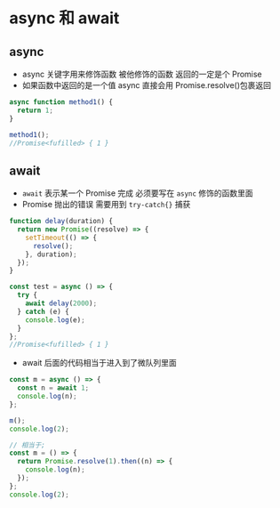 # async 和 await

## async

- async 关键字用来修饰函数 被他修饰的函数 返回的一定是个 Promise
- 如果函数中返回的是一个值 async 直接会用 Promise.resolve()包裹返回

```javascript
async function method1() {
  return 1;
}

method1();
//Promise<fufilled> { 1 }
```

## await

- `await` 表示某一个 Promise 完成 必须要写在 `async` 修饰的函数里面
- Promise 抛出的错误 需要用到 `try-catch{}` 捕获

```javascript
function delay(duration) {
  return new Promise((resolve) => {
    setTimeout(() => {
      resolve();
    }, duration);
  });
}

const test = async () => {
  try {
    await delay(2000);
  } catch (e) {
    console.log(e);
  }
};
//Promise<fufilled> { 1 }
```

- await 后面的代码相当于进入到了微队列里面

```javascript
const m = async () => {
  const n = await 1;
  console.log(n);
};

m();
console.log(2);

// 相当于;
const m = () => {
  return Promise.resolve(1).then((n) => {
    console.log(n);
  });
};
console.log(2);
```
